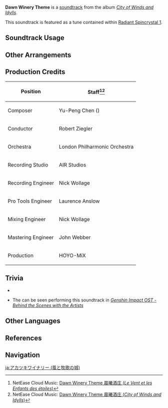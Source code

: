 {{About|the original instrumental release|the vocal-version|Dawn Winery Theme (The Wind and The Star Traveler)}}
{{Soundtrack Infobox
|title          = Dawn Winery Theme
|image          = City of Winds and Idylls.png
|album          = City of Winds and Idylls
|disc           = 2
|number         = 28
|featured       =
|featured2      =
|featured3      =
|featured_disc  =
|featured_disc2 =
|featured_disc3 =
|youtube_id     = CLKgHs_6jZ8
|spotify_id     = 5NFRadEFW7QYDpgyO3kWv0
|previous       = Hence, Begins the Journey
|next           = Before Dawn, at the Winery
}}
'''Dawn Winery Theme''' is a [[soundtrack]] from the album ''[[City of Winds and Idylls]]''.

This soundtrack is featured as a tune contained within [[Radiant Spincrystal 1]].

==Soundtrack Usage==
{{Soundtrack Usage
|location = Dawn Winery//day
|teapot=1
|eventgameplay = Invitation of Windblume/Festive Challenges//Ballads of Breeze, challenge #2
}}

==Other Arrangements==
{{Files by Category Gallery|Media Using an Unreleased Arrangement of Dawn Winery Theme (City of Winds and Idylls) Soundtrack}}

==Production Credits==
{| class="wikitable"
! Position
! Staff<ref>NetEase Cloud Music: [https://music.163.com/#/song?id=1455706951 Dawn Winery Theme 晨曦酒庄 (''Le Vent et les Enfants des étoiles'')]</ref><ref>NetEase Cloud Music: [https://music.163.com/#/song?id=1481390619 Dawn Winery Theme 晨曦酒庄 (''City of Winds and Idylls'')]</ref>
|-
! Composer
| Yu-Peng Chen ({{zh|陈致逸}})
|-
! Conductor
| Robert Ziegler
|-
! Orchestra
| London Philharmonic Orchestra
|-
! Recording Studio
| AIR Studios
|-
! Recording Engineer
| Nick Wollage
|-
! Pro Tools Engineer
| Laurence Anslow
|-
! Mixing Engineer
| Nick Wollage
|-
! Mastering Engineer
| John Webber
|-
! Production
| HOYO-MiX
|}

==Trivia==
* {{Transclude|Dawn Winery Theme (The Wind and The Star Traveler)|DawnWineryTheme|section=1}}
* <section begin="DawnWineryBTS" /> The {{w|London Philharmonic Orchestra}} can be seen performing this soundtrack in ''[https://youtu.be/NWttfnCIX5E Genshin Impact OST - Behind the Scenes with the Artists]''<section end="DawnWineryBTS" />

==Other Languages==
{{Other Languages
|en      = Dawn Winery Theme
|zhs     = 晨曦酒庄
|zhs_rm  = Chénxī Jiǔzhuāng
|zht     = 晨曦酒莊
|zht_rm  = Chénxī Jiǔzhuāng
|zh_tl   = Dawn Winery
|ja      = アカツキワイナリー
|ja_rm   = Akatsuki Wainarii
|ja_tl   = Dawn Winery
|ko      = Dawn Winery Theme<ref name="RS16">{{Ref/Item|Radiant Spincrystal 1|note=Korean, Spanish, French, Russian, Thai, Vietnamese, German, Indonesian, Portuguese, Turkish, Italian}}</ref>
|es      = Dawn Winery Theme<ref name="RS16" /> / Viñedo del Amanecer<ref name="MoM>[[Iridescent Arataki Rockin' for Life Tour de Force of Awesomeness/A Meeting of Melodies|A Meeting of Melodies]]</ref>
|es_tl   = Dawn Vineyard
|fr      = Dawn Winery Theme<ref name="RS16" />
|ru      = Dawn Winery Theme<ref name="RS16" />
|th      = Dawn Winery Theme<ref name="RS16" />
|vi      = Tửu Trang Dawn<ref name="RS16" />
|vi_tl   = Dawn Winery
|de      = Dawn Winery Theme<ref name="RS16" />
|id      = Dawn Winery Theme<ref name="RS16" />
|pt      = Dawn Winery Theme<ref name="RS16" />
|tr      = Dawn Winery Theme<ref name="RS16" />
|it      = Dawn Winery Theme<ref name="RS16" />
}}

==References==
{{Reflist}}

==Navigation==
{{Soundtrack Navbox|City of Winds and Idylls}}

[[ja:アカツキワイナリー (風と牧歌の城)]]
